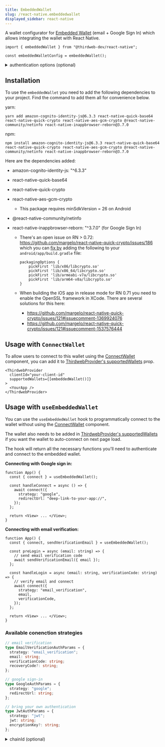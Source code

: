 ```yaml
---
title: EmbeddedWallet
slug: /react-native.embeddedwallet
displayed_sidebar: react-native
---
```



A wallet configurator for [Embedded Wallet](/wallet/embedded-wallet) (email + Google Sign In) which allows integrating the wallet with React Native.

```tsx
import { embeddedWallet } from "@thirdweb-dev/react-native";

const embeddedWalletConfig = embeddedWallet();
```

<CustomizeWalletConfiguratorRN
  config="embeddedWalletConfig"
  configurator="embeddedWallet"
  connectUI="embeddedWalletConnectUI"
  selectUI="embeddedWalletSelectUI"
/>

<details>
  <summary>authentication options (optional)</summary>
  <div>

Whether to show the Sign In with different providers.
Right now, only Google is supported.

To use this feature you will need to enable the `Embedded Wallets` service for your `clientId`
in your [Dashboard Settings](https://thirdweb.com/dashboard/settings) and you will need to allowlist
your app's `redirectUrl` (more on this below).

`redirectUrl`: The `redirectUrl` must be a deeplink your app supports. This
is going to be used to redirect back from the browser after logging in with Google.

We wrote [a short guide](/react-native/faq/deeplinks) to help you enable deep links support in your mobile app.

```ts
embeddedWallet({
  // highlight-start
  auth: {
    options: ["email", "google"],
    redirectUrl: "deep-link-to-your-app://",
  },
  // highlight-end
});
```

</div>
</details>

## Installation

To use the `embeddedWallet` you need to add the following dependencies to your project. Find the
command to add them all for convenience below.

yarn:

```yarn
yarn add amazon-cognito-identity-js@6.3.3 react-native-quick-base64 react-native-quick-crypto react-native-aes-gcm-crypto @react-native-community/netinfo react-native-inappbrowser-reborn@3.7.0
```

npm:

```npm
npm install amazon-cognito-identity-js@6.3.3 react-native-quick-base64 react-native-quick-crypto react-native-aes-gcm-crypto @react-native-community/netinfo react-native-inappbrowser-reborn@3.7.0
```

Here are the dependencies added:

- amazon-cognito-identity-js: "^6.3.3"
- react-native-quick-base64
- react-native-quick-crypto
- react-native-aes-gcm-crypto
  - This package requires minSdkVersion = 26 on Android
- @react-native-community/netinfo
- react-native-inappbrowser-reborn: "^3.7.0" (for Google Sign In)

  - There's an open issue on RN > 0.72: https://github.com/margelo/react-native-quick-crypto/issues/186 which you can [fix by](https://github.com/margelo/react-native-quick-crypto/issues/186#issuecomment-1663666739) adding the following to your `android/app/build.gradle` file:

    ```
    packagingOptions {
        pickFirst 'lib/x86/libcrypto.so'
        pickFirst 'lib/x86_64/libcrypto.so'
        pickFirst 'lib/armeabi-v7a/libcrypto.so'
        pickFirst 'lib/arm64-v8a/libcrypto.so'
    }
    ```

  - When building the iOS app in release mode for RN 0.71 you need to enable the OpenSSL framework in XCode. There are several solutions for this here:
    - https://github.com/margelo/react-native-quick-crypto/issues/121#issuecomment-1369924076
    - https://github.com/margelo/react-native-quick-crypto/issues/121#issuecomment-1537576444

## Usage with `ConnectWallet`

To allow users to connect to this wallet using the [ConnectWallet](/react-native/react-native.connectwallet) component, you can add it to [ThirdwebProvider's supportedWallets](/react/react.thirdwebprovider#supportedwallets-optional) prop.

```tsx
<ThirdwebProvider
  clientId="your-client-id"
  supportedWallets={[embeddedWallet()]}
>
  <YourApp />
</ThirdwebProvider>
```

## Usage with `useEmbeddedWallet`

You can use the `useEmbeddedWallet` hook to programmatically connect to the wallet without using the [ConnectWallet](/react/react.connectwallet) component.

The wallet also needs to be added in [ThirdwebProvider's supportedWallets](/react/react.thirdwebprovider#supportedwallets-optional) if you want the wallet to auto-connect on next page load.

The hook will return all the necessary functions you'll need to authenticate and connect to the embedded wallet.

**Connecting with Google sign in:**

```tsx
function App() {
  const { connect } = useEmbeddedWallet();

  const handleConnect = async () => {
    await connect({
      strategy: "google",
      redirectUrl: "deep-link-to-your-app://",
    });
  };

  return <View> ... </View>;
}
```

**Connecting with email verification:**

```tsx
function App() {
  const { connect, sendVerificationEmail } = useEmbeddedWallet();

  const preLogin = async (email: string) => {
    // send email verification code
    await sendVerificationEmail({ email });
  };

  const handleLogin = async (email: string, verificationCode: string) => {
    // verify email and connect
    await connect({
      strategy: "email_verification",
      email,
      verificationCode,
    });
  };

  return <View> ... </View>;
}
```

### Available conenction strategies

```ts
// email verification
type EmailVerificationAuthParams = {
  strategy: "email_verification";
  email: string;
  verificationCode: string;
  recoveryCode?: string;
};

// google sign-in
type GoogleAuthParams = {
  strategy: "google";
  redirectUrl: string;
};

// bring your own authentication
type JwtAuthParams = {
  strategy: "jwt";
  jwt: string;
  encryptionKey?: string;
};
```

<details>
  <summary>chainId (optional)</summary>
<div>

If `chainId` is provided, wallet will be connected to network with given `chainId`, else wallet will be connected to the `activeChain` by default.

</div>
</details>
